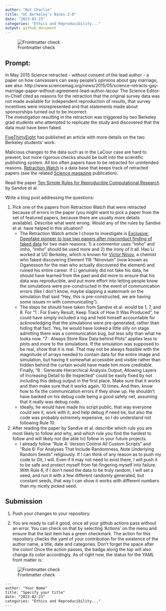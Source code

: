 ```yaml
---
author: "Not Charlie"
title: "UC Berkeley's Ninov 2.0"
date: "2023-02-23"
categories: "Ethics and Reproducibility..."
output: github_document
---
```


![Frontmatter check](https://github.com/Stat585-at-ISU/blog-5-charlestbonk/actions/workflows/check-yaml.yaml/badge.svg)


## Prompt:

In May 2015 Science retracted - without consent of the lead author - a paper on  how canvassers can sway people's opinions about gay marriage, 
see also: http://www.sciencemag.org/news/2015/05/science-retracts-gay-marriage-paper-without-agreement-lead-author-lacour
The Science Editor-in-Chief cited as reasons for the retraction that the original survey data was not made available for independent reproduction of results, that survey incentives were misrepresented and that statements made about sponsorships turned out to be incorrect.<br>
The investigation resulting in the retraction was triggered by two  Berkeley grad students who attempted to replicate the study and discovered that the data must have been faked.
 
[FiveThirtyEight](https://fivethirtyeight.com/features/how-two-grad-students-uncovered-michael-lacour-fraud-and-a-way-to-change-opinions-on-transgender-rights/) has published an article with more details on the two Berkeley students' work.

Malicious changes to the data such as in the LaCour case are hard to prevent, but more rigorous checks should be built into the scientific publishing system. All too often papers have to be retracted for unintended reasons. [Retraction Watch](https://retractionwatch.com/) is a data base that keeps track of retracted papers (see the related [Science magazine](https://www.sciencemag.org/news/2018/10/what-massive-database-retracted-papers-reveals-about-science-publishing-s-death-penalty) publication). 

Read the paper [Ten Simple Rules for Reproducible Computational Research](https://journals.plos.org/ploscompbiol/article?id=10.1371/journal.pcbi.1003285) by Sandve et al.


Write a blog post addressing the questions: 

1. Pick one of the papers from Retraction Watch that were retracted because of errors in the paper (you might want to pick a paper from the set of featured papers, because there are usually more details available). Describe what went wrong. Would any of the rules by Sandve et al. have helped in this situation?
    + The Retraction Watch article I chose to investigate is [Exclusive: Deepfake pioneer to lose two papers after misconduct finding of faked data](https://retractionwatch.com/2023/01/30/exclusive-deepfake-pioneer-to-lose-two-papers-after-misconduct-finding/#comment-2153368) for two main reasons: 1) a commentor uses "imho" and imho, "imho" should be used more and 2) the irony of it all. Hao Li worked at UC Berkeley, which is known for [Victor Ninov](https://www.chemistryworld.com/features/victor-ninov-and-the-element-that-never-was/3010596.article), a chemist who faked discovering Element 118 "Ninovium" (now known as Oganesson for the man who actually discovered the element) and ruined his entire career. If Li genuinely did not fake his data, he should have learned from the past and did more to ensure that his data was reproducible, and put more effort into letting people know the simulations were pre-constructed in the event of communication errors (like I don't know, maybe slapping a watermark on the simulation that said "Hey, this is pre-constructed, we are having some issues rn with communicating"). 
    + The steps he should have taken from Sandve et al. would be 1, 7, and 8. For "1 : For Every Result, Keep Track of How It Was Produced", he could have simply included a log and held himself accountable for acknowledging that the simulations were pre-generated, rather than hiding that fact. Yes, he would have looked a little silly on stage admitting there was a communication bug, but less silly than what he looks now. "7 : Always Store Raw Data behind Plots" applies less to plots and more to the simulations. If the simulation was supposed to be real, show that it is real. That may not be always feasible with the magnitude of arrays needed to contain data for the entire image and simulation, but having it somewhat accessible and visible rather than hidden behind the curtain would have made him more creditable. Finally, "8 : Generate Hierarchical Analysis Output, Allowing Layers of Increasing Detail to Be Inspected" could be easily fixed by not including this debug output in the first place. Make sure that it works and then make sure that it works again. 10 times. And then, know how to fix the communication errors if they show up. He shouldn't have banked on his debug code being a good safety net, assuming that it really was debug code.
    + Ideally, he would have made his script public, that way everyone could see it, work with it, and help debug if need be, but also the code was probably extremely expensive, so I do understand not following Rule 10.

2. After reading the paper by Sandve et al. describe which rule you are most likely to follow and why, and which rule you find the hardest to follow and will likely not (be able to) follow in your future projects.
    + I already follow "Rule 4: Version Control All Custom Scripts" and "Rule 6: For Analyses That Include Randomness, Note Underlying Random Seeds" religiously. If I can think of any reason as to push my code to Git, I will. Even if it may not need to exist there, I will push it to be safe and protect myself from fat-fingering myself into failure. With Rule 6, if I don't need the data to be truly random, I will set a seed, and run it with a few different randomly generated, but constant seeds, that way I can show it works with different numbers than my nicely picked seed. 

## Submission

1. Push your changes to your repository. 

2. You are ready to call it good, once all your github actions pass without an error. You can check on that by selecting 'Actions' on the menu and ensure that the last item has a green checkmark. The action for this repository checks the yaml of your contribution for the existence of the author name, a title, date and categories. Don't forget the space after the colon!
Once the action passes, the badge along the top will also change its color accordingly. 
As of right now, the status for the YAML front matter is:

![Frontmatter check](https://github.com/Stat585-at-ISU/blog-5-charlestbonk/actions/workflows/check-yaml.yaml/badge.svg)


```
---
author: "Your Name"
title: "Specify your title"
date: "2023-02-23"
categories: "Ethics and Reproducibility..."
---
```



